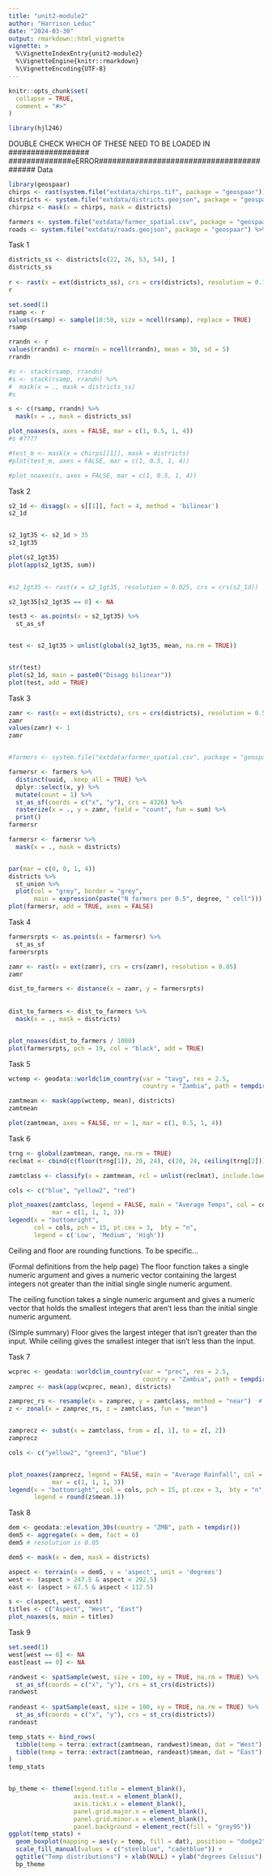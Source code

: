 ```yaml
---
title: "unit2-module2"
author: "Harrison Leduc"
date: "2024-03-30"
output: rmarkdown::html_vignette
vignette: >
  %\VignetteIndexEntry{unit2-module2}
  %\VignetteEngine{knitr::rmarkdown}
  %\VignetteEncoding{UTF-8}
---
```


```r
knitr::opts_chunk$set(
  collapse = TRUE,
  comment = "#>"
)
```

```r
library(hjl246)
```

DOUBLE CHECK WHICH OF THESE NEED TO BE LOADED IN ##################
##############eERROR##########################################
Data
```r
library(geospaar)
chirps <- rast(system.file("extdata/chirps.tif", package = "geospaar"))
districts <- system.file("extdata/districts.geojson", package = "geospaar") %>%   st_read %>% mutate(ID = 1:nrow(.))
chirpsz <- mask(x = chirps, mask = districts)

farmers <- system.file("extdata/farmer_spatial.csv", package = "geospaar") %>%     read_csv(show_col_types = FALSE) 
roads <- system.file("extdata/roads.geojson", package = "geospaar") %>% st_read


```

Task 1
```r

districts_ss <- districts[c(22, 26, 53, 54), ]
districts_ss
  
r <- rast(x = ext(districts_ss), crs = crs(districts), resolution = 0.1)
r

set.seed(1)
rsamp <- r
values(rsamp) <- sample(10:50, size = ncell(rsamp), replace = TRUE)
rsamp

rrandn <- r
values(rrandn) <- rnorm(n = ncell(rrandn), mean = 30, sd = 5)
rrandn

#s <- stack(rsamp, rrandn)
#s <- stack(rsamp, rrandn) %>% 
#  mask(x = ., mask = districts_ss)
#s

s <- c(rsamp, rrandn) %>% 
  mask(x = ., mask = districts_ss)

plot_noaxes(s, axes = FALSE, mar = c(1, 0.5, 1, 4))
#s #????

#test_m <- mask(x = chirps[[1]], mask = districts)
#plot(test_m, axes = FALSE, mar = c(1, 0.5, 1, 4)) 

#plot_noaxes(s, axes = FALSE, mar = c(1, 0.5, 1, 4))  

```

Task 2
```r
s2_1d <- disagg(x = s[[1]], fact = 4, method = 'bilinear') 
s2_1d


s2_1gt35 <- s2_1d > 35
s2_1gt35

plot(s2_1gt35)
plot(app(s2_1gt35, sum))

  
#s2_1gt35 <- rast(x = s2_1gt35, resolution = 0.025, crs = crs(s2_1d))

s2_1gt35[s2_1gt35 == 0] <- NA

test3 <- as.points(x = s2_1gt35) %>% 
  st_as_sf


test <- s2_1gt35 > unlist(global(s2_1gt35, mean, na.rm = TRUE))


str(test)
plot(s2_1d, main = paste0("Disagg bilinear"))
plot(test, add = TRUE)


```

Task 3
```r
zamr <- rast(x = ext(districts), crs = crs(districts), resolution = 0.5)
zamr
values(zamr) <- 1
zamr


#farmers <- system.file("extdata/farmer_spatial.csv", package = "geospaar") %>%     read_csv(show_col_types = FALSE) 

farmersr <- farmers %>% 
  distinct(uuid, .keep_all = TRUE) %>% 
  dplyr::select(x, y) %>% 
  mutate(count = 1) %>% 
  st_as_sf(coords = c("x", "y"), crs = 4326) %>% 
  rasterize(x = ., y = zamr, field = "count", fun = sum) %>% 
  print()
farmersr

farmersr <- farmersr %>% 
  mask(x = ., mask = districts)


par(mar = c(0, 0, 1, 4))
districts %>% 
  st_union %>% 
  plot(col = "grey", border = "grey", 
       main = expression(paste("N farmers per 0.5", degree, " cell")))
plot(farmersr, add = TRUE, axes = FALSE)
```

Task 4
```r
farmersrpts <- as.points(x = farmersr) %>% 
  st_as_sf
farmersrpts

zamr <- rast(x = ext(zamr), crs = crs(zamr), resolution = 0.05)
zamr

dist_to_farmers <- distance(x = zamr, y = farmersrpts)
  
  
dist_to_farmers <- dist_to_farmers %>% 
  mask(x = ., mask = districts)


plot_noaxes(dist_to_farmers / 1000)
plot(farmersrpts, pch = 19, col = "black", add = TRUE)
```

Task 5


```r
wctemp <- geodata::worldclim_country(var = "tavg", res = 2.5, 
                                     country = "Zambia", path = tempdir())

zamtmean <- mask(app(wctemp, mean), districts)
zamtmean

plot(zamtmean, axes = FALSE, nr = 1, mar = c(1, 0.5, 1, 4))

```

Task 6
```r
trng <- global(zamtmean, range, na.rm = TRUE)
reclmat <- cbind(c(floor(trng[1]), 20, 24), c(20, 24, ceiling(trng[2])), 1:3)

zamtclass <- classify(x = zamtmean, rcl = unlist(reclmat), include.lowest = TRUE)

cols <- c("blue", "yellow2", "red")

plot_noaxes(zamtclass, legend = FALSE, main = "Average Temps", col = cols,
            mar = c(1, 1, 1, 3))
legend(x = "bottomright",
       col = cols, pch = 15, pt.cex = 3,  bty = "n",
       legend = c('Low', 'Medium', 'High'))
```

Ceiling and floor are rounding functions. To be specific...

(Formal definitions from the help page)
The floor function takes a single numeric argument and gives a numeric vector
containing the largest integers not greater than the initial single single
numeric argument.

The ceiling function takes a single numeric argument and gives a numeric
vector that holds the smallest integers that aren't less than the initial 
single numeric argument.

(Simple summary)
Floor gives the largest integer that isn't greater than the input. While 
ceiling gives the smallest integer that isn't less than the input.

Task 7
```r
wcprec <- geodata::worldclim_country(var = "prec", res = 2.5, 
                                     country = "Zambia", path = tempdir())
zamprec <- mask(app(wcprec, mean), districts)

zamprec_rs <- resample(x = zamprec, y = zamtclass, method = "near")  # match extent
z <- zonal(x = zamprec_rs, z = zamtclass, fun = "mean")


zamprecz <- subst(x = zamtclass, from = z[, 1], to = z[, 2])
zamprecz

cols <- c("yellow2", "green3", "blue")


plot_noaxes(zamprecz, legend = FALSE, main = "Average Rainfall", col = cols, 
            mar = c(1, 1, 1, 3))
legend(x = "bottomright", col = cols, pch = 15, pt.cex = 3,  bty = "n",
       legend = round(z$mean.1))
```

Task 8

```r
dem <- geodata::elevation_30s(country = "ZMB", path = tempdir())
dem5 <- aggregate(x = dem, fact = 6)
dem5 # resolution is 0.05

dem5 <- mask(x = dem, mask = districts)

aspect <- terrain(x = dem5, v = 'aspect', unit = 'degrees')
west <- (aspect > 247.5 & aspect < 292.5)
east <- (aspect > 67.5 & aspect < 112.5)

s <- c(aspect, west, east)
titles <- c("Aspect", "West", "East")
plot_noaxes(s, main = titles)
```

Task 9
```r
set.seed(1)
west[west == 0] <- NA
east[east == 0] <- NA

randwest <- spatSample(west, size = 100, xy = TRUE, na.rm = TRUE) %>% 
  st_as_sf(coords = c("x", "y"), crs = st_crs(districts))
randwest
  
randeast <- spatSample(east, size = 100, xy = TRUE, na.rm = TRUE) %>% 
  st_as_sf(coords = c("x", "y"), crs = st_crs(districts))
randeast

temp_stats <- bind_rows(
  tibble(temp = terra::extract(zamtmean, randwest)$mean, dat = "West"), 
  tibble(temp = terra::extract(zamtmean, randeast)$mean, dat = "East")
)
temp_stats


bp_theme <- theme(legend.title = element_blank(), 
                  axis.text.x = element_blank(),
                  axis.ticks.x = element_blank(), 
                  panel.grid.major.x = element_blank(), 
                  panel.grid.minor.x = element_blank(), 
                  panel.background = element_rect(fill = "grey95"))
ggplot(temp_stats) +
  geom_boxplot(mapping = aes(y = temp, fill = dat), position = "dodge2") +
  scale_fill_manual(values = c("steelblue", "cadetblue")) + 
  ggtitle("Temp distributions") + xlab(NULL) + ylab("degrees Celsius") + 
  bp_theme
```
